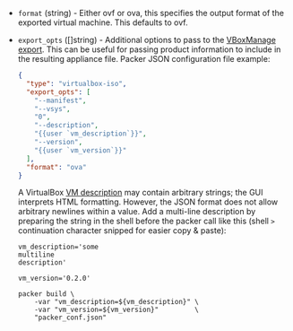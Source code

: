 <!-- Code generated from the comments of the ExportConfig struct in builder/virtualbox/common/export_config.go; DO NOT EDIT MANUALLY -->

- `format` (string) - Either ovf or ova, this specifies the output format
  of the exported virtual machine. This defaults to ovf.

- `export_opts` ([]string) - Additional options to pass to the [VBoxManage
  export](https://www.virtualbox.org/manual/ch09.html#vboxmanage-export).
  This can be useful for passing product information to include in the
  resulting appliance file. Packer JSON configuration file example:

  ```json
  {
    "type": "virtualbox-iso",
    "export_opts": [
      "--manifest",
      "--vsys",
      "0",
      "--description",
      "{{user `vm_description`}}",
      "--version",
      "{{user `vm_version`}}"
    ],
    "format": "ova"
  }
  ```

  A VirtualBox [VM
  description](https://www.virtualbox.org/manual/ch09.html#vboxmanage-export-ovf)
  may contain arbitrary strings; the GUI interprets HTML formatting. However,
  the JSON format does not allow arbitrary newlines within a value. Add a
  multi-line description by preparing the string in the shell before the
  packer call like this (shell `>` continuation character snipped for easier
  copy & paste):

  ```shell
  vm_description='some
  multiline
  description'

  vm_version='0.2.0'

  packer build \
      -var "vm_description=${vm_description}" \
      -var "vm_version=${vm_version}"         \
      "packer_conf.json"
  ```
